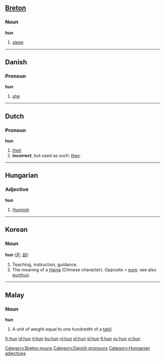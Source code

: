 {{see|Hun|hûn}}

==[[Breton]]==

===Noun===
'''hun'''
#[[sleep]]

[[Category:Breton nouns]]

----

==Danish==

===Pronoun===
'''hun'''
#[[she]]

[[Category:Danish pronouns]]

----

==Dutch==

===Pronoun===
'''hun'''
# [[their]]
# '''incorrect''', but used as such: [[they]].

----

==Hungarian==

===Adjective===
'''hun'''
#[[Hunnish]]

[[Category:Hungarian adjectives]]

----

==Korean==

===Noun===
'''hun''' ([[훈]]; [[訓]])
#Teaching, instruction, guidance.
#The meaning of a [[Hanja]] (Chinese character).  Opposite = [[eum]]; see also [[eumhun]].

----

==Malay==

===Noun===
'''hun'''
# A unit of weight equal to one hundredth of a [[tahil]]

[[fr:hun]]
[[id:hun]]
[[it:hun]]
[[ku:hun]]
[[nl:hun]]
[[pl:hun]]
[[sl:hun]]
[[fi:hun]]
[[sv:hun]]
[[vi:hun]]